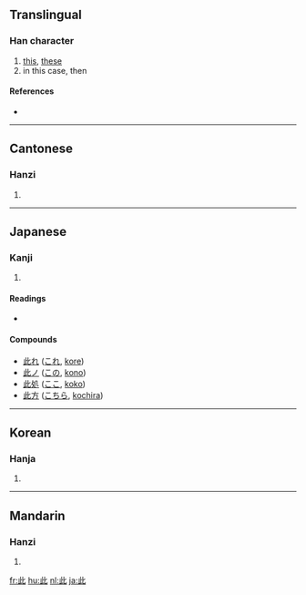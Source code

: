 ==Translingual==

===Han character===
{{Han char|rn=77|rad=止|as=02|sn=6|four=2111<sub>0</sub>|canj=卜一心 (YMP)}}

# [[this]], [[these]]
# in this case, then

====References====
* {{Han ref|kx=0574.100|dkj=16259|dj=0964.030|hdz=21438.030|uh=6B64|ud=27492|bh=A6B9|bd=42681}}

----

==Cantonese==

===Hanzi===
{{yue-hanzi|jyut=|y=chi2}}

# {{defn|Cantonese}}

----

==Japanese==

===Kanji===
{{ja-kanji|grade=|rs=止02}}

# {{defn|Japanese}}

====Readings====
* {{ja-readings|on=[[し]] (shi)|kun=[[ここ]] (koko), [[これ]] (kore), [[この]] (kono)}}

====Compounds====
*[[此れ]] ([[これ]], [[kore]])
*[[此ノ]] ([[この]], [[kono]])
*[[此処]] ([[ここ]], [[koko]])
*[[此方]] ([[こちら]], [[kochira]])

----

==Korean==

===Hanja===
{{ko-hanja|hangeul=차|eumhun=|rv=cha|mr=ch'a|y=cha}}

# {{defn|Korean}}

----

==Mandarin==

===Hanzi===
{{cmn-hanzi|pin=[[cǐ]] ([[ci3]]), [[wǎi]] ([[wai3]])|wg=tz'u<sup>3</sup>, wai<sup>3</sup>}}

# {{defn|Mandarin}}

[[fr:此]]
[[hu:此]]
[[nl:此]]
[[ja:此]]